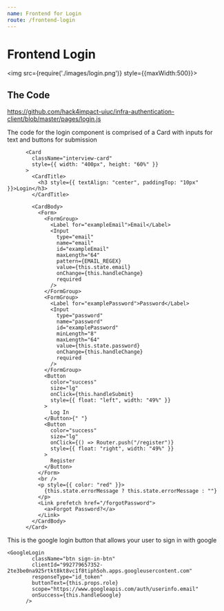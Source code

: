 ```yaml
---
name: Frontend for Login
route: /frontend-login
---
```



# Frontend Login


<img src={require('./images/login.png')} style={{maxWidth:500}}></img>

## The Code
https://github.com/hack4impact-uiuc/infra-authentication-client/blob/master/pages/login.js

The code for the login component is comprised of a Card with inputs for text and buttons for submission

```
      <Card
        className="interview-card"
        style={{ width: "400px", height: "60%" }}
      >
        <CardTitle>
          <h3 style={{ textAlign: "center", paddingTop: "10px" }}>Login</h3>
        </CardTitle>

        <CardBody>
          <Form>
            <FormGroup>
              <Label for="exampleEmail">Email</Label>
              <Input
                type="email"
                name="email"
                id="exampleEmail"
                maxLength="64"
                pattern={EMAIL_REGEX}
                value={this.state.email}
                onChange={this.handleChange}
                required
              />
            </FormGroup>
            <FormGroup>
              <Label for="examplePassword">Password</Label>
              <Input
                type="password"
                name="password"
                id="examplePassword"
                minLength="8"
                maxLength="64"
                value={this.state.password}
                onChange={this.handleChange}
                required
              />
            </FormGroup>
            <Button
              color="success"
              size="lg"
              onClick={this.handleSubmit}
              style={{ float: "left", width: "49%" }}
            >
              Log In
            </Button>{" "}
            <Button
              color="success"
              size="lg"
              onClick={() => Router.push("/register")}
              style={{ float: "right", width: "49%" }}
            >
              Register
            </Button>
          </Form>
          <br />
          <p style={{ color: "red" }}>
            {this.state.errorMessage ? this.state.errorMessage : ""}
          </p>
          <Link prefetch href="/forgotPassword">
            <a>Forgot Password?</a>
          </Link>
        </CardBody>
      </Card>
```

This is the google login button that allows your user to sign in with google
```
<GoogleLogin
        className="btn sign-in-btn"
        clientId="992779657352-2te3be0na925rtkt8kt8vc1f8tiph5oh.apps.googleusercontent.com"
        responseType="id_token"
        buttonText={this.props.role}
        scope="https://www.googleapis.com/auth/userinfo.email"
        onSuccess={this.handleGoogle}
      />
```